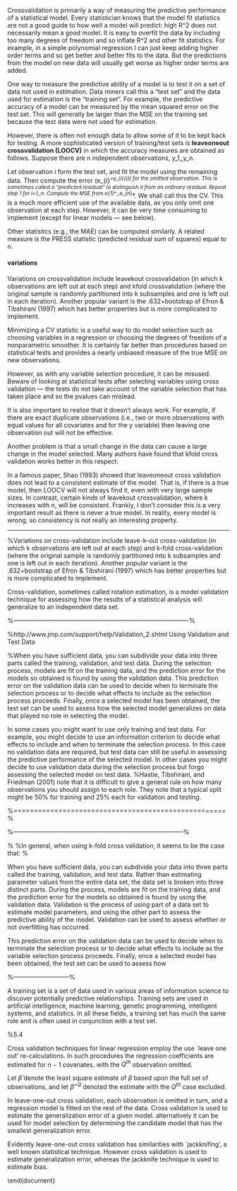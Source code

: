 Cross​​validation is primarily a way of measuring the predictive performance of a statistical model. Every statistician knows that the model fit statistics are not a good guide to how well a model will predict: high R^2 does not necessarily mean a good model. It is easy to over​​fit the data by including too many degrees of freedom and so inflate R^2 and other fit statistics. For example, in a simple polynomial regression I can just keep adding higher order terms and so get better and better fits to the data. But the predictions from the model on new data will usually get worse as higher order terms are added.

One way to measure the predictive ability of a model is to test it on a set of data not used in estimation. Data miners call this a “test set” and the data used for estimation is the “training set”. For example, the predictive accuracy of a model can be measured by the mean squared error on the test set. This will generally be larger than the MSE on the training set because the test data were not used for estimation.

However, there is often not enough data to allow some of it to be kept back for testing. A more sophisticated version of training/​​test sets is **leave​​one​​out cross​​​​validation (LOOCV)** in which the accuracy measures are obtained as follows. Suppose there are n independent observations, y_1,\dots,y_n.

Let observation i form the test set, and fit the model using the remaining data. Then compute the error (e_{i}^*=y_{i}\hat{y}_{i}) for the omitted observation. This is sometimes called a “predicted residual” to distinguish it from an ordinary residual.
Repeat step 1 for i=1,\dots,n.
Compute the MSE from e_{1}^*,\dots,e_{n}^*. We shall call this the CV.
This is a much more efficient use of the available data, as you only omit one observation at each step. However, it can be very time consuming to implement (except for linear models — see below).

Other statistics (e.g., the MAE) can be computed similarly. A related measure is the PRESS statistic (predicted residual sum of squares) equal to n\timesMSE.

#### variations
Variations on cross​​validation include leave​​k​​out cross​​validation (in which k observations are left out at each step) and k​​fold cross​​validation (where the original sample is randomly partitioned into k subsamples and one is left out in each iteration). Another popular variant is the .632+bootstrap of Efron & Tibshirani (1997) which has better properties but is more complicated to implement.

Minimizing a CV statistic is a useful way to do model selection such as choosing variables in a regression or choosing the degrees of freedom of a nonparametric smoother. It is certainly far better than procedures based on statistical tests and provides a nearly unbiased measure of the true MSE on new observations.

However, as with any variable selection procedure, it can be misused. Beware of looking at statistical tests after selecting variables using cross​​validation — the tests do not take account of the variable selection that has taken place and so the p​​values can mislead.

It is also important to realise that it doesn’t always work. For example, if there are exact duplicate observations (i.e., two or more observations with equal values for all covariates and for the y variable) then leaving one observation out will not be effective.

Another problem is that a small change in the data can cause a large change in the model selected. Many authors have found that k​​fold cross​​validation works better in this respect.

In a famous paper, Shao (1993) showed that leave​​one​​out cross validation does not lead to a consistent estimate of the model. That is, if there is a true model, then LOOCV will not always find it, even with very large sample sizes. In contrast, certain kinds of leave​​k​​out cross​​validation, where k increases with n, will be consistent. Frankly, I don’t consider this is a very important result as there is never a true model. In reality, every model is wrong, so consistency is not really an interesting property.

----------------------------------------------------------------------------------------------------------------

\subsection{Variations}
%Vari­a­tions on cross-​​validation include leave-​​k-​​out cross-​​validation (in which k obser­va­tions are left out at each step) and k-​​fold cross-​​validation (where the orig­i­nal sam­ple is ran­domly par­ti­tioned into k sub­sam­ples and one is left out in each iter­a­tion). Another pop­u­lar vari­ant is the .632+bootstrap of Efron & Tib­shi­rani (1997) which has bet­ter prop­er­ties but is more com­pli­cated to implement.

\begin{itemize}
	\item Min­i­miz­ing a CV sta­tis­tic is a use­ful way to do model selec­tion such as choos­ing vari­ables in a regres­sion or choos­ing the degrees of free­dom of a non­para­met­ric smoother. It is cer­tainly far bet­ter than pro­ce­dures based on sta­tis­ti­cal tests and pro­vides a nearly unbi­ased mea­sure of the true MSE on new observations.
	
\item How­ever, as with any vari­able selec­tion pro­ce­dure, it can be mis­used. Beware of look­ing at sta­tis­ti­cal tests after select­ing vari­ables using cross-​​validation — the tests do not take account of the vari­able selec­tion that has taken place and so the p-​​values can mislead.
	
\item It is also impor­tant to realise that it doesn’t always work. For exam­ple, if there are exact dupli­cate obser­va­tions (i.e., two or more obser­va­tions with equal val­ues for all covari­ates and for the y vari­able) then leav­ing one obser­va­tion out will not be effective.
	
\item Another prob­lem is that a small change in the data can cause a large change in the model selected. Many authors have found that k-​​fold cross-​​validation works bet­ter in this respect.
\item In a famous paper, Shao (1993) showed that leave-​​one-​​out cross val­i­da­tion does not lead to a con­sis­tent esti­mate of the model. That is, if there is a true model, then LOOCV will not always find it, even with very large sam­ple sizes. In con­trast, cer­tain kinds of leave-​​k-​​out cross-​​validation, where k increases with n, will be con­sis­tent. Frankly, I don’t con­sider this is a very impor­tant result as there is never a true model. In real­ity, every model is wrong, so con­sis­tency is not really an inter­est­ing property.
\end{itemize}




\subsection{Cross Validation: Training and Testing Data}

Cross-validation, sometimes called rotation estimation, is a model validation technique for assessing how the results of a statistical analysis will generalize to an independent data set.
\begin{itemize}
\item It is mainly used in settings where the goal is prediction, and one wants to estimate how accurately a predictive model will perform in practice. It is worth highlighting that in a prediction problem, a model is usually given a dataset of known data on which training is run (training dataset), and a dataset of unknown data (or first seen data) against which the model is tested (testing dataset).
\item The goal of cross validation is to define a dataset to "test" the model in the training phase (i.e., the validation dataset), in order to limit problems like overfitting, give an insight on how the model will generalize to an independent data set (i.e., an unknown dataset, for instance from a real problem), etc.
\end{itemize}

\subsection{Cross Validation}
%-------------------------------------------------------------------------------------%

\section{Training and validation}
%http://www.jmp.com/support/help/Validation_2.shtml
Using Validation and Test Data

%When you have sufficient data, you can subdivide your data into three parts called the training, validation, and test data. During the selection process, models are fit on the training data, and the prediction error for the models so obtained is found by using the validation data. This prediction error on the validation data can be used to decide when to terminate the selection process or to decide what effects to include as the selection process proceeds. Finally, once a selected model has been obtained, the test set can be used to assess how the selected model generalizes on data that played no role in selecting the model.

In some cases you might want to use only training and test data. For example, you might decide to use an information criterion to decide what effects to include and when to terminate the selection process. In this case no validation data are required, but test data can still be useful in assessing the predictive performance of the selected model. In other cases you might decide to use validation data during the selection process but forgo assessing the selected model on test data. 
%Hastie, Tibshirani, and Friedman (2001) note that it is difficult to give a general rule on how many observations you should assign to each role. They note that a typical split might be 50\% for training and 25% each for validation and testing.

	

\subsection{Cross-Validation and Testing}
%====================================================%
\begin{itemize}
	\item In order to build the best possible mode, we will split our training data into two parts: a training set and a test set. 
	
	\item 	The general idea is as follows. The model parameters (the regression coefficients) are learned using the training set as above. 
	\item The error is evaluated on the test set, and the meta-parameters are adjusted so that this cross-validation error is minimized. 
	

	%	
	%	\item	The cross validated set of data is a more honest presentation of the power of the
	%	discriminant function than that provided by the original classifications and often produces
	%	a poorer outcome. 
	\item The cross validation is often termed a jack-knife classification, in that
	it successively classifies \textbf{all cases but one} to develop a predictive model and then
	categorizes the case that was left out. This process is repeated with each case left out in
	turn.This is known as leave-1-out cross validation. 
	
	\item This cross validation produces a more reliable function. The argument behind it is that
	one should not use the case you are trying to predict as part of the categorization process.
\end{itemize}



%-----------------------------------------------------------------------------------%




\subsection{Cross Validation}
\begin{itemize}
	\item In a prediction problem, a model is usually given a dataset of known data 
	on which training is run (\textit{training dataset}), and a dataset of unknown data (or \textit{first seen data/ testing dataset}) against which testing the model is performed.
	\item Cross-validation is mainly used in settings where the goal is prediction, and one wants to estimate how accurately a predictive model will perform in practice, with unseen data.
	\item The goal of cross validation is to define a dataset to ``test" the model in the training phase, in order to limit problems like overfitting, give an insight on how the model will generalize to an independent data set (i.e., an unknown dataset, for instance from a real problem), etc.
	\item Cross-validation is important in guarding against testing hypotheses suggested by the data (called ``\textbf{\textit{Type III errors}}"), especially where further samples 
	are hazardous, costly or impossible to collect 
\end{itemize}

\subsection*{K-fold Cross Validation}
\begin{itemize}
	\item In k-fold cross-validation, the original data set is randomly partitioned into $k$ equally sized subsamples (e.g. 10 samples).
	
	\item Of the $k$ subsamples, a single subsample is retained as the testing data for testing the model, and the remaining k - 1 subsamples are used as training data. 
	\item The cross-validation process is then repeated k times (the folds), with each of the $k$ subsamples used exactly once as the test data. \item The $k$ results from the folds can then be averaged (or otherwise combined) to produce a single estimation.
	\item The advantage of this method over repeated random sub-sampling is that all observations are used for both training and testing, and each observation is used for testing exactly once. 
\end{itemize}
%\subsection*{Choosing K - Bias and Variance}
%In general, when using k-fold cross validation, it seems to be the case that:
%\begin{itemize}
%\item A larger k will produce an estimate with smaller bias but potentially higher variance (on top of being computationally expensive)
%\item A smaller k will lead to a smaller variance but may lead to a a biased estimate.
%\end{itemize}



\section{Standard Data Partition}


Most data mining projects use large volumes of data. Before building a model, typically you partition the data using a partition utility. Partitioning yields mutually exclusive datasets: a training dataset, a validation dataset and a test dataset.
\subsection*{Training Set}
The training dataset is used to train or build a model. For example, in a linear regression, the training dataset is used to fit the linear regression model, i.e. to compute the regression coefficients. In a neural network model, the training dataset is used to obtain the network weights.
\subsection*{Validation Set}
\begin{itemize}
	\item Once a model is built on training data, you need to find out the accuracy of the model on unseen data. For this, the model should be used on a dataset that was not used in the training process -- a dataset where you know the actual value of the target variable. 
	\item The discrepancy between the actual value and the predicted value of the target variable is the error in prediction. Some form of average error (MSE of average \% error) measures the overall accuracy of the model.
	\item If you were to use the training data itself to compute the accuracy of the model fit, you would get an overly optimistic estimate of the accuracy of the model. This is because the training or model fitting process ensures that the accuracy of the model for the training data is as high as possible -- the model is specifically suited to the training data. 
	\item To get a more realistic estimate of how the model would perform with unseen data, you need to set aside a part of the original data and not use it in the training process. This dataset is known as the validation dataset. After fitting the model on the training dataset, you should test its performance on the validation dataset.
\end{itemize}

\subsection*{Test Set}
\begin{itemize}
	\item The validation dataset is often used to fine-tune models. For example, you might try out neural network models with various architectures and test the accuracy of each on the validation dataset to choose among the competing architectures. 
	\item In such a case, when a model is finally chosen, its accuracy with the validation dataset is still an optimistic estimate of how it would perform with unseen data. This is because the final model has come out as the winner among the competing models based on the fact that its accuracy with the validation dataset is highest. 
	\item Thus, you need to set aside yet another portion of data which is used neither in training nor in validation. This set is known as the test dataset. \item The accuracy of the model on the test data gives a realistic estimate of the performance of the model on completely unseen data.
\end{itemize}







\subsection{Validation and Testing}
When you have sufficient data, you can subdivide your data into three parts called the training, validation, and test data. Rather than estimating parameter values from the entire data set, the data set is broken into three distinct parts. During the \textbf{\textit{variable selection}} process, models are fit on the training data, and the prediction error for the models so obtained is found by using the validation data. Validation is the process of using part of a data set to estimate model parameters, and using the other part to assess the predictive ability of the model. Validation can be used to assess whether or not overfitting has occurred.

This prediction error on the validation data can be used to decide when to terminate the selection process or to decide what effects to include as the variable selection process proceeds. Finally, once a selected model has been obtained, the test set can be used to assess how 


\begin{framed}
	\begin{itemize}
		\item[1] The training set is the part that estimates model parameters.
		\item[2] The validation set is the part that assesses or validates the predictive ability of the model.
		\item[3] The test set is a final, independent assessment of the model's predictive ability.
	\end{itemize}
\end{framed}
\begin{itemize}
	\item A validation set is a portion of a data set used to assess the performance of prediction or classification models that have been fit on a separate portion of the same data set (the training set). 
	\item Typically both the training and validation set are randomly selected, and the validation set is used as a more objective measure of the performance of various models that have been fit to the the training data (and whose performance with the training set is therefore not
	likely to be a good guide to their performance with data that they were not fit to).
	
	\item It is difficult to give a general rule on how many observations you should assign to each role. One important textbook recommended that a typical split might be 50\% for training and 25\% each for validation and testing.
	
\end{itemize}



%---------------------------%
\section{Training data sets}

A training set is a set of data used in various areas of information science to discover potentially predictive relationships. Training sets are used in artificial intelligence, machine learning, genetic programming, intelligent systems, and statistics. In all these fields, a training set has much the same role and is often used in conjunction with a test set.


\section{Cross Validation} %5.4


Cross validation techniques for linear regression employ the use `leave one out' re-calculations. In such procedures the regression coefficients are estimated for $n-1$ covariates, with the $Q^{th}$ observation omitted.


Let $\hat{\beta}$ denote the least square estimate of $\beta$ based upon the full set of observations, and let
$\hat{\beta}^{-Q}$ denoted the estimate with the $Q^{th}$ case
excluded.




In leave-one-out cross validation, each observation is omitted in turn, and a regression model is fitted on the rest of the data. Cross validation is used to estimate the generalization error of a given model. alternatively it can be used for model selection by determining the candidate model that has the smallest generalization error.




Evidently leave-one-out cross validation has similarities with `jackknifing', a well known statistical technique. However cross validation is used to estimate generalization error, whereas the jackknife technique is used to estimate bias.

\section*{Leave-One-Out Cross-Validation}
\begin{itemize}
	\item As the name suggests, \textbf{leave-one-out cross-validation}  \textbf{(LOOCV)} involves using a single observation from the original sample as the validation data, and the remaining observations as the training data. 
	\item This is repeated such that each observation in the sample is used once as the validation data. 
	\item This is the same as a K-fold cross-validation with K being equal to the number of observations in the original sampling, i.e. \textbf{K=n}.
\end{itemize}



\end{document}
